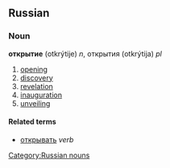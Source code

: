 ==Russian==
[[Category:Russian nouns]]
===Noun===
'''открытие''' (otkrýtije) ''n'', открытия (otkrýtija) ''pl''

# [[opening]]
# [[discovery]]
# [[revelation]]
# [[inauguration]]
# [[unveiling]]

====Related terms====
*[[открывать]] ''verb''